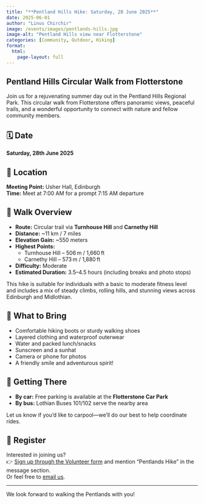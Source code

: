 ```yaml
---
title: "**Pentland Hills Hike: Saturday, 28 June 2025**"
date: 2025-06-01
author: "Linus Chirchir"
image: /events/images/pentlands-hills.jpg
image-alt: "Pentland Hills view near Flotterstone"
categories: [Community, Outdoor, Hiking]
format:
  html:
    page-layout: full
---
```


## Pentland Hills Circular Walk from Flotterstone

Join us for a rejuvenating summer day out in the Pentland Hills Regional Park. This circular walk from Flotterstone offers panoramic views, peaceful trails, and a wonderful opportunity to connect with nature and fellow community members.

## 🗓️ Date  
**Saturday, 28th June 2025**

## 📍 Location  
**Meeting Point:** Usher Hall, Edinburgh  
**Time:** Meet at 7:00 AM for a prompt 7:15 AM departure

## 🥾 Walk Overview

- **Route:** Circular trail via **Turnhouse Hill** and **Carnethy Hill**
- **Distance:** ~11 km / 7 miles  
- **Elevation Gain:** ~550 meters  
- **Highest Points:**  
  - Turnhouse Hill – 506 m / 1,660 ft  
  - Carnethy Hill – 573 m / 1,880 ft  
- **Difficulty:** Moderate  
- **Estimated Duration:** 3.5–4.5 hours (including breaks and photo stops)

This hike is suitable for individuals with a basic to moderate fitness level and includes a mix of steady climbs, rolling hills, and stunning views across Edinburgh and Midlothian.

## 🎒 What to Bring

- Comfortable hiking boots or sturdy walking shoes  
- Layered clothing and waterproof outerwear  
- Water and packed lunch/snacks  
- Sunscreen and a sunhat  
- Camera or phone for photos  
- A friendly smile and adventurous spirit!

## 🚗 Getting There

- **By car:** Free parking is available at the **Flotterstone Car Park**
- **By bus:** Lothian Buses 101/102 serve the nearby area

Let us know if you'd like to carpool—we’ll do our best to help coordinate rides.

## 📝 Register

Interested in joining us?  
👉 [Sign up through the Volunteer form](../volunteer.qmd) and mention "Pentlands Hike" in the message section.  
Or feel free to [email us](mailto:info@kenyancommunityinscotland.uk).

---

We look forward to walking the Pentlands with you!